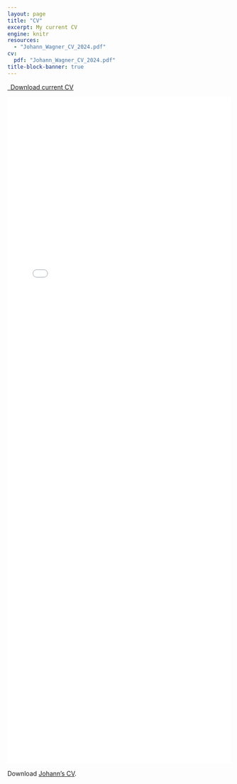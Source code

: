 ```yaml
---
layout: page
title: "CV"
excerpt: My current CV
engine: knitr 
resources:
  - "Johann_Wagner_CV_2024.pdf"
cv:
  pdf: "Johann_Wagner_CV_2024.pdf"
title-block-banner: true
---
```


```{=html}
<p class="text-center">
  <a class="btn btn-primary btn-lg cv-download" href="`r rmarkdown::metadata$cv$pdf`" target="_blank">
    <i class="fa-solid fa-file-arrow-down"></i>&ensp;Download current CV
  </a>
</p>
<div class="embed-container">
  <iframe src="`r rmarkdown::metadata$cv$pdf`#toolbar=0" style="border: 0.5px;width: 100%; height: 1500px;"></iframe>
</div>
```

Download [Johann's CV](../cv/Johann_Wagner_CV_2024.pdf).
